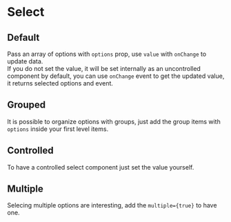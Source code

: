 
# Select

<div class="funky-spacer" />

## Default

Pass an array of options with `options` prop, use `value` with `onChange` to update data.  
If you do not set the value, it will be set internally as an uncontrolled component by default, you can use `onChange` event to get the updated value, it returns selected options and event.

<Canvas>
  <Story id="inputs-select--default" />
</Canvas>

## Grouped

It is possible to organize options with groups, just add the group items with `options` inside your first level items.

<Canvas>
  <Story id="inputs-select--grouped" />
</Canvas>

## Controlled

To have a controlled select component just set the value yourself.

<Canvas>
  <Story id="inputs-select--controlled" />
</Canvas>

## Multiple

Selecing multiple options are interesting, add the `multiple={true}` to have one.

<Canvas>
  <Story id="inputs-select--multiple" />
</Canvas>
